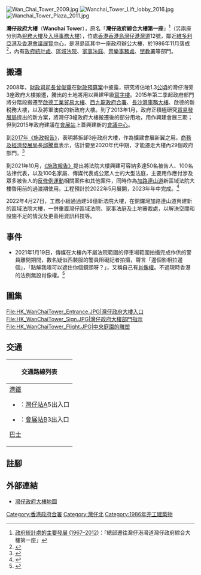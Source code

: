 {{refimprove|time=2015-08-15T05:50:50+00:00}}
[[File:Wan_Chai_Tower_2009.jpg|thumb]]
[[File:Wanchai_Tower_Lift_lobby_2016.jpg|thumb]]
[[File:Wanchai_Tower_Plaza_2011.jpg|thumb]]
{{coord|22.280195|114.172411|type:landmark_source:enwiki-googlemaplink|display=title}}

'''灣仔政府大樓'''（'''Wanchai Tower'''），原名「'''灣仔政府綜合大樓第一座'''」<ref>[https://www.censtatd.gov.hk/tc/page_1234.html 政府統計處的主要發展 (1967–2012)]：「總部遷往灣仔港灣道灣仔政府綜合大樓第一座」</ref>（另兩座分別為[[稅務大樓|稅務大樓]]及[[入境事務大樓|入境事務大樓]]），位處[[香港|香港]][[香港島|香港島]][[灣仔|灣仔]][[港灣道|港灣道]]12號，鄰近[[維多利亞港|維多利亞港]]及[[香港會議展覽中心|香港會議展覽中心]]，是港島區其中一座政府辦公大樓，於1986年11月落成<ref>{{Cite web |url=http://www.socam.com/html/chi/business/project_info.asp?id=53 |title=瑞安建業有限公司 - 灣仔政府大樓 |accessdate=2009-04-28 |archive-date=2014-06-06 |archive-url=https://web.archive.org/web/20140606223004/http://www.socam.com/html/chi/business/project_info.asp?id=53 |dead-url=no }}</ref>，內有[[政府統計處|政府統計處]]、[[香港區域法院|區域法院]]、[[家事法庭|家事法庭]]、[[音樂事務處|音樂事務處]]、[[懲教署|懲教署]]等部門。

==搬遷==
2008年，[[財政司司長|財政司司長]][[曾俊華|曾俊華]]在[[2008年至2009年度香港政府財政預算案|財政預算案]]中披露，研究將佔地1.3[[公頃|公頃]]的灣仔海旁3座政府大樓搬遷，騰出的土地將用以興建甲級[[寫字樓|寫字樓]]。2015年第二季起政府部門將分階段搬遷至[[啟德發展區|啟德]][[工業貿易大樓|工業貿易大樓]]、[[西九龍政府合署|西九龍政府合署]]、[[長沙灣|長沙灣]][[庫務大樓|庫務大樓]]、啟德的新税務大樓，以及將軍澳南的新政府大樓。到了2013年1月，政府正積極研究[[貿易發展局|貿易發展局]]提出的新方案，將灣仔3幢政府大樓搬遷後的部分用地，用作興建會展三期；但到2015年政府建議在[[會展站|會展站]]上蓋興建新的[[會議中心_(香港)|會議中心]]。

到[[2017年度香港行政長官施政報告_(林鄭月娥)|2017年《施政報告》]]，表明將拆卸3座政府大樓，作為擴建會展新翼之用。[[商務及經濟發展局|商務及經濟發展局]]長[[邱騰華|邱騰華]]表示，估計要至2020年代中期，才能遷走大樓內29個政府部門。<ref>{{cite news|title=會展擴建最快2020年尾開展|url=https://news.mingpao.com/pns/dailynews/web_tc/article/20171014/s00002/1507918372430|accessdate=2017-10-14|publisher=明報|date=2017-10-14|archive-date=2017-10-14|archive-url=https://web.archive.org/web/20171014083832/https://news.mingpao.com/pns/dailynews/web_tc/article/20171014/s00002/1507918372430|dead-url=no}}</ref>

到2021年10月，[[2021年度香港行政長官施政報告|《施政報告》]]提出將法院大樓興建可容納多達50名被告人、100名法律代表，以及100名家屬、傳媒代表或公眾人士的大型法庭，主要用作應付涉及眾多被告人的[[反修例運動|反修例運動]]相關案件和其他案件，同時作為[[加路連山道|加路連山道]]新區域法院大樓啓用前的過渡期使用。工程預計於2022年5月展開，2023年年中完成。<ref>{{cite news |title=修例風波74%案件已結案 灣仔法院改建料2023年中完工 |url=https://www.singtao.ca/5284793/2021-10-13/news-%E4%BF%AE%E4%BE%8B%E9%A2%A8%E6%B3%A274%25%E6%A1%88%E4%BB%B6%E5%B7%B2%E7%B5%90%E6%A1%88+%E7%81%A3%E4%BB%94%E6%B3%95%E9%99%A2%E6%94%B9%E5%BB%BA%E6%96%992023%E5%B9%B4%E4%B8%AD%E5%AE%8C%E5%B7%A5/?variant=zh-hk |accessdate=2021-10-13 |work=星島日報 |date=2021-10-13 |archive-date=2021-11-03 |archive-url=https://web.archive.org/web/20211103185331/https://www.singtao.ca/5284793/2021-10-13/news-%E4%BF%AE%E4%BE%8B%E9%A2%A8%E6%B3%A274%25%E6%A1%88%E4%BB%B6%E5%B7%B2%E7%B5%90%E6%A1%88+%E7%81%A3%E4%BB%94%E6%B3%95%E9%99%A2%E6%94%B9%E5%BB%BA%E6%96%992023%E5%B9%B4%E4%B8%AD%E5%AE%8C%E5%B7%A5/?variant=zh-hk |dead-url=no }}</ref>

2022年4月27日，工務小組通過建58億新法院大樓，在銅鑼灣加路連山道興建新的區域法院大樓，一併重置灣仔區域法院、家事法庭及土地審裁處，以解決空間和設施不足的情況及更善用資訊科技等。

==事件==
*2021年1月19日，傳媒在大樓內不屬法院範圍的停車場範圍拍攝完成作供的警員離開期間，數名疑似西裝服的警員阻礙記者拍攝，聲言「邊個影相拉邊個」，「點解我唔可以遮住你個鏡頭呀？」，又稱自己有[[肖像權|肖像權]]。不過現時香港的法例無設肖像權。<ref>{{cite news |title=高級督察區院作供　疑似便衣警停車場護送　阻記者拍照「邊個影相拉邊個」 |url=https://www.thestandnews.com/court/%E7%9D%87%E7%89%87-%E9%AB%98%E7%B4%9A%E7%9D%A3%E5%AF%9F%E9%99%B3%E5%8D%80%E9%99%A2%E4%BD%9C%E4%BE%9B-%E7%96%91%E4%BC%BC%E4%BE%BF%E8%A1%A3%E8%AD%A6%E5%81%9C%E8%BB%8A%E5%A0%B4%E8%AD%B7%E9%80%81-%E9%98%BB%E8%A8%98%E8%80%85%E6%8B%8D%E7%85%A7-%E9%82%8A%E5%80%8B%E5%BD%B1%E7%9B%B8%E6%8B%89%E9%82%8A%E5%80%8B |accessdate=2021-01-19|publisher=立場新聞 |date=2021-01-19 |archive-date=2021-01-29 |archive-url=https://web.archive.org/web/20210129110618/https://www.thestandnews.com/court/%E7%9D%87%E7%89%87-%E9%AB%98%E7%B4%9A%E7%9D%A3%E5%AF%9F%E9%99%B3%E5%8D%80%E9%99%A2%E4%BD%9C%E4%BE%9B-%E7%96%91%E4%BC%BC%E4%BE%BF%E8%A1%A3%E8%AD%A6%E5%81%9C%E8%BB%8A%E5%A0%B4%E8%AD%B7%E9%80%81-%E9%98%BB%E8%A8%98%E8%80%85%E6%8B%8D%E7%85%A7-%E9%82%8A%E5%80%8B%E5%BD%B1%E7%9B%B8%E6%8B%89%E9%82%8A%E5%80%8B/ |dead-url=no }}</ref>

==圖集==
<gallery>
File:HK_WanChaiTower_Entrance.JPG|灣仔政府大樓入口
File:HK_WanChaiTower_Sign.JPG|灣仔政府大樓部門指示
File:HK_WanChaiTower_Flight.JPG|中央庭園的雕塑
</gallery>
<gallery></gallery>

==交通==
{| class="mw-collapsible mw-collapsed wikitable" style="background:white; margin: 0 auto; width: auto;"
! 交通路線列表
|-
|
;[[港鐵|港鐵]]
*{{港铁路线标志|ISL}}：[[灣仔站|灣仔站]]A5出入口
*{{港鐵路線標誌|EAL}}：[[會展站|會展站]]B3出入口
;[[香港巴士|巴士]]
{{港島巴士簡單列表|1|1M|2|2A|2X|5B|5X|11|18|18P|23|23B|25|26|37A|37B|37X|40|40M|70|70A|70P|75|90|97|260|720|722|780|788|789|N8|N8X|N90}}
{{過海隧道巴士簡單列表|101|103|104|111|111P|115|182|182X|307|601|601P|603|603P|619|619X|641|673|673P|680|680X|681|681P|690|900|905|905P|907B|907C|914|930|930A|930X|934|934A|935|936|936A|960|960C|960P|960S|P960|961|961P|961S|962|962B|962P|962S|962X|968|968A|P968|969|978|978A|978B|980A|980X|981P|982X|985|985A|985B|N121|N182|N307|N368|N373|N619|N680|N691|N930|N962|N969}}
{{大嶼山巴士簡單列表|A11|E11|E11A|E11B|E11S|N11|NA11}}
|}

==註腳==
<div class="references-small">
<references />
</div>

==外部連結==
* [http://www.centamap.com/scripts/centamap2.asp?lg=B5&cx=835813&cy=815686&zm=3&mx=835813&my=815686&ms=2&sx=&sy=&ss=0&sl=&vm=&lb=&ly= 灣仔政府大樓地圖]{{Wayback|url=http://www.centamap.com/scripts/centamap2.asp?lg=B5&cx=835813&cy=815686&zm=3&mx=835813&my=815686&ms=2&sx=&sy=&ss=0&sl=&vm=&lb=&ly= |date=20070929121625 }}

{{香港政府合署}}


[[Category:香港政府合署|Category:香港政府合署]]
[[Category:灣仔北|Category:灣仔北]]
[[Category:1986年完工建築物|Category:1986年完工建築物]]